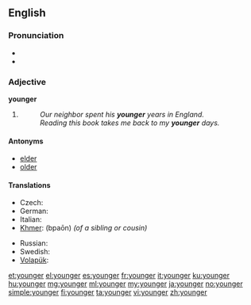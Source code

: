 ==English==

===Pronunciation===
* {{audio|en-us-younger.ogg|Audio (US)}}
* {{rhymes|ʌŋɡə(r)}}

===Adjective===
'''younger'''

# {{comparative of|[[young]]}}
#: ''Our neighbor spent his '''younger''' years in England.''
#: ''Reading this book takes me back to my '''younger''' days.''

====Antonyms====
* [[elder]]
* [[older]]

====Translations====
{{trans-top|in an earlier period of life}}
* Czech: {{t|cs|mladší}}
* German: {{t-|de|jünger}}
* Italian: {{t-|it|minore}}
* [[Khmer]]: {{Khmr|[[ប្អន]]}} (bpaōn) ''(of a sibling or cousin)''
{{trans-mid}}
* Russian: {{t+|ru|младший|tr=mládšij}}
* Swedish: {{t+|sv|yngre}}
* [[Volapük]]: {{t|vo|yunikum}}
{{trans-bottom}}

[[et:younger]]
[[el:younger]]
[[es:younger]]
[[fr:younger]]
[[it:younger]]
[[ku:younger]]
[[hu:younger]]
[[mg:younger]]
[[ml:younger]]
[[my:younger]]
[[ja:younger]]
[[no:younger]]
[[simple:younger]]
[[fi:younger]]
[[ta:younger]]
[[vi:younger]]
[[zh:younger]]